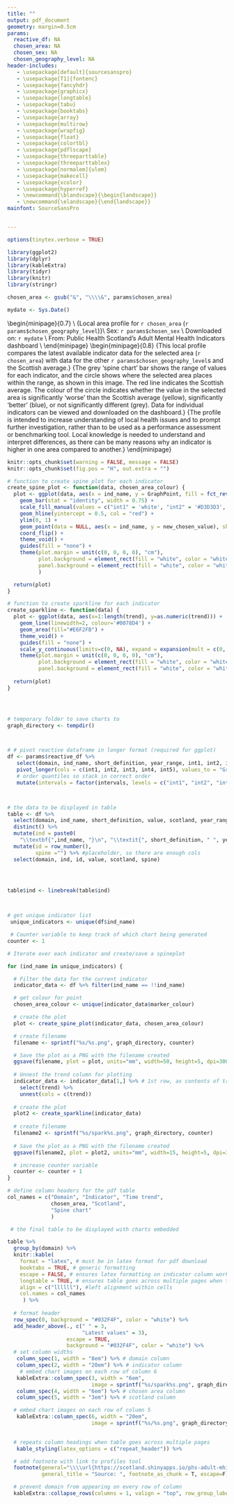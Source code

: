 ```yaml
---
title: ""
output: pdf_document
geometry: margin=0.5cm
params:
  reactive_df: NA
  chosen_area: NA
  chosen_sex: NA
  chosen_geography_level: NA
header-includes:
   - \usepackage[default]{sourcesanspro}
   - \usepackage[T1]{fontenc}
   - \usepackage{fancyhdr}
   - \usepackage{graphicx}
   - \usepackage{longtable}
   - \usepackage{tabu}
   - \usepackage{booktabs}
   - \usepackage{array}
   - \usepackage{multirow}
   - \usepackage{wrapfig}
   - \usepackage{float}
   - \usepackage{colortbl}
   - \usepackage{pdflscape}
   - \usepackage{threeparttable}
   - \usepackage{threeparttablex}
   - \usepackage[normalem]{ulem}
   - \usepackage{makecell}
   - \usepackage{xcolor}   
   - \usepackage{hyperref}
   - \newcommand{\blandscape}{\begin{landscape}}
   - \newcommand{\elandscape}{\end{landscape}}
mainfont: SourceSansPro


---
```

```r
options(tinytex.verbose = TRUE)
```

```r

library(ggplot2)
library(dplyr)
library(kableExtra)
library(tidyr)
library(knitr)
library(stringr)

chosen_area <- gsub("&", "\\\\&", params$chosen_area)

mydate <- Sys.Date()

```


\blandscape

  \begin{minipage}{0.7\textwidth}
    \raggedright
    \textbf{\large{PHS Adult Mental Health Indicators}} \\
    \large{Local area profile for `r chosen_area` (`r params$chosen_geography_level`)}\\
    Sex: `r params$chosen_sex` \\
    Downloaded on: `r mydate` \\
    From: Public Health Scotland's Adult Mental Health Indicators dashboard \\
  \end{minipage}
  \hfill
  \begin{minipage}{0.3\textwidth}
    \raggedleft
    \includegraphics[width=100pt]{phs-logo-updated.png}
  \end{minipage}
  \bigskip
  \begin{minipage}{0.8\textwidth}
    \raggedright
    \bigskip
    \large{This local profile compares the latest available indicator data for the selected area (`r chosen_area`) with data for the other `r params$chosen_geography_level`s and the Scottish average.} \par 
    \bigskip
    \large{The grey 'spine chart' bar shows the range of values for each indicator, and the circle shows where the selected area places within the range, as shown in this image. The red line indicates the Scottish average. The colour of the circle indicates whether the value in the selected area is significantly 'worse' than the Scottish average (yellow), significantly 'better' (blue), or not significantly different (grey). Data for individual indicators can be viewed and downloaded on the dashboard.} \par 
    \bigskip
    \large{The profile is intended to increase understanding of local health issues and to prompt further investigation, rather than to be used as a performance assessment or benchmarking tool. Local knowledge is needed to understand and interpret differences, as there can be many reasons why an indicator is higher in one area compared to another.} 
  \end{minipage}
  \begin{minipage}{0.3\textwidth}
    \raggedleft
    \includegraphics[width=250pt]{spine.png}
    \includegraphics[width=250pt]{local_profile_legend.png}
  \end{minipage}



```r
knitr::opts_chunk$set(warning = FALSE, message = FALSE) 
knitr::opts_chunk$set(fig.pos = "H", out.extra = "")
```


```r

# function to create spine plot for each indicator
create_spine_plot <- function(data, chosen_area_colour) {
  plot <- ggplot(data, aes(x = ind_name, y = GraphPoint, fill = fct_rev(intervals))) + # intervals need reversing to plot correctly
    geom_bar(stat = "identity", width = 0.75) +
    scale_fill_manual(values = c("int1" = 'white', "int2" = '#D3D3D3', "int3" = '#A4A4A4', "int4" = '#D3D3D3', "int5" = 'white')) +
    geom_hline(yintercept = 0.5, col = "red") +
    ylim(0, 1) +
    geom_point(data = NULL, aes(x = ind_name, y = new_chosen_value), shape = 19, size = 4, col = chosen_area_colour) +
    coord_flip() +
    theme_void() +
    guides(fill = "none") +
    theme(plot.margin = unit(c(0, 0, 0, 0), "cm"),
          plot.background = element_rect(fill = "white", color = "white"),
          panel.background = element_rect(fill = "white", color = "white")
          )

  return(plot)
}

# function to create sparkline for each indicator
create_sparkline <- function(data) {
  plot <- ggplot(data, aes(x=1:length(trend), y=as.numeric(trend))) +
    geom_line(linewidth=2, colour='#0078D4') +
    geom_area(fill="#E6F2FB") +
    theme_void() +
    guides(fill = "none") +
    scale_y_continuous(limits=c(0, NA), expand = expansion(mult = c(0, 0.2))) +
    theme(plot.margin = unit(c(0, 0, 0, 0), "cm"),
          plot.background = element_rect(fill = "white", color = "white"),
          panel.background = element_rect(fill = "white", color = "white"))
  
  return(plot)
}




# temporary folder to save charts to
graph_directory <- tempdir()



# # pivot reactive dataframe in longer format (required for ggplot)
df <- params$reactive_df %>%
   select(domain, ind_name, short_definition, year_range, int1, int2, int3, int4, int5, scotland = scotland_value, value, new_chosen_value, marker_colour, trend) %>%
   pivot_longer(cols = c(int1, int2, int3, int4, int5), values_to = "GraphPoint", names_to = "intervals") %>%
   # order quantiles so stack in correct order
   mutate(intervals = factor(intervals, levels = c("int1", "int2", "int3", "int4", "int5")))



# the data to be displayed in table
table <- df %>%
  select(domain, ind_name, short_definition, value, scotland, year_range, trend) %>%
  distinct() %>%
  mutate(ind = paste0(
    "\\textbf{",ind_name, "}\n", "\\textit{", short_definition, " ", year_range, ".}")) %>%
  mutate(id = row_number(),
         spine ="") %>% #placeholder, so there are enough cols
  select(domain, ind, id, value, scotland, spine) 

  


table$ind <- linebreak(table$ind)



# get unique indicator list
 unique_indicators <- unique(df$ind_name)

 # Counter variable to keep track of which chart being generated
counter <- 1

# Iterate over each indicator and create/save a spineplot

for (ind_name in unique_indicators) {

  # Filter the data for the current indicator
  indicator_data <- df %>% filter(ind_name == !!ind_name)

  # get colour for point
  chosen_area_colour <- unique(indicator_data$marker_colour)

  # create the plot
  plot <- create_spine_plot(indicator_data, chosen_area_colour)

  # create filename
  filename <- sprintf("%s/%s.png", graph_directory, counter)

  # Save the plot as a PNG with the filename created
  ggsave(filename, plot = plot, units="mm", width=50, height=5, dpi=300)
  
  # Unnest the trend column for plotting
  indicator_data <- indicator_data[1,] %>% # 1st row, as contents of trend column will be repeated for the same indicator
    select(trend) %>%
    unnest(cols = c(trend))
 
  # create the plot
  plot2 <- create_sparkline(indicator_data)
  
  # create filename
  filename2 <- sprintf("%s/spark%s.png", graph_directory, counter)
  
  # Save the plot as a PNG with the filename created
  ggsave(filename2, plot = plot2, units="mm", width=15, height=5, dpi=300)

  # increase counter variable
  counter <- counter + 1
}

# define column headers for the pdf table
col_names = c("Domain", "Indicator", "Time trend", 
              chosen_area, "Scotland", 
              "Spine chart"
              )

```



```r

 # the final table to be displayed with charts embedded

table %>%
  group_by(domain) %>%
  knitr::kable(
    format = "latex", # must be in latex format for pdf download
    booktabs = TRUE, # generic formatting
    escape = FALSE, # ensures latex formatting on indicator column works (i.e.bold/italics,linebreaks)
    longtable = TRUE, # ensures table goes across multiple pages when too long
    align = c("llllll"), #left alignment within cells
    col.names = col_names
     ) %>% 
  
  # format header
  row_spec(0, background = "#032F4F", color = "white") %>%
  add_header_above(., c(" " = 3,
                        "Latest values" = 3),
                   escape = TRUE,
                   background = "#032F4F", color = "white") %>%
  # set column widths
   column_spec(1, width = "8em") %>% # domain column
   column_spec(2, width = "20em") %>% # indicator column
    # embed chart images on each row of column 6
   kableExtra::column_spec(3, width = "6em",
                           image = sprintf("%s/spark%s.png", graph_directory, table$id), color = "white") %>%
   column_spec(4, width = "6em") %>% # chosen area column
   column_spec(5, width = "3em") %>% # scotland column

  # embed chart images on each row of column 5
   kableExtra::column_spec(6, width = "20em",
                           image = sprintf("%s/%s.png", graph_directory, table$id), color = "white") %>%
  

  # repeats column headings when table goes across multiple pages
   kable_styling(latex_options = c("repeat_header")) %>%

  # add footnote with link to profiles tool
  footnote(general="\\\\url{https://scotland.shinyapps.io/phs-adult-mhi-dashboard/}",
           general_title = "Source: ", footnote_as_chunk = T, escape=F) %>%

  # prevent domain from appearing on every row of column 
  kableExtra::collapse_rows(columns = 1, valign = "top", row_group_label_position = "first", custom_latex_hline = 2:6, longtable_clean_cut = F)


```

\elandscape